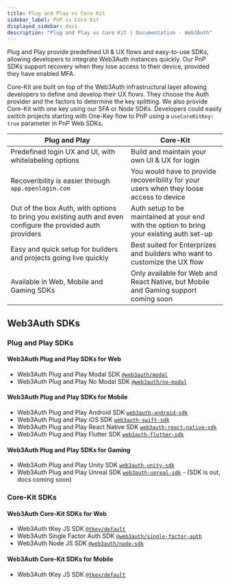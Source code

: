 ```yaml
---
title: Plug and Play vs Core Kit
sidebar_label: PnP vs Core Kit
displayed_sidebar: docs
description: "Plug and Play vs Core Kit | Documentation - Web3Auth"
---
```


Plug and Play provide predefined UI & UX flows and easy-to-use SDKs, allowing developers to integrate Web3Auth instances quickly. Our PnP SDKs support
recovery when they lose access to their device, provided they have enabled MFA.

Core-Kit are built on top of the Web3Auth infrastructural layer allowing developers to define and develop their UX flows. They choose the Auth
provider and the factors to determine the key splitting. We also provide Core-Kit with one key using our SFA or Node SDKs. Developers could easily
switch projects starting with One-Key flow to PnP using a `useCoreKitKey: true` parameter in PnP Web SDKs.

| Plug and Play                                                                                               | Core-Kit                                                                                   |
| ----------------------------------------------------------------------------------------------------------- | ------------------------------------------------------------------------------------------ |
| Predefined login UX and UI, with whitelabeling options                                                      | Build and maintain your own UI & UX for login                                              |
| Recoveribility is easier through `app.openlogin.com`                                                        | You would have to provide recoveribility for your users when they loose access to device   |
| Out of the box Auth, with options to bring you existing auth and even configure the provided auth providers | Auth setup to be maintained at your end with the option to bring your existing auth set-up |
| Easy and quick setup for builders and projects going live quickly                                           | Best suited for Enterprizes and builders who want to customize the UX flow                 |
| Available in Web, Mobile and Gaming SDKs                                                                    | Only available for Web and React Native, but Mobile and Gaming support coming soon         |

## Web3Auth SDKs

### Plug and Play SDKs

#### Web3Auth Plug and Play SDKs for Web

- Web3Auth Plug and Play Modal SDK [`@web3auth/modal`](/sdk/pnp/web/modal/)
- Web3Auth Plug and Play No Modal SDK [`@web3auth/no-modal`](/sdk/pnp/web/no-modal)

#### Web3Auth Plug and Play SDKs for Mobile

- Web3Auth Plug and Play Android SDK [`web3auth-android-sdk`](/sdk/pnp/android/)
- Web3Auth Plug and Play iOS SDK [`web3auth-swift-sdk`](/sdk/pnp/ios/)
- Web3Auth Plug and Play React Native SDK [`web3auth-react-native-sdk`](/sdk/pnp/react-native/)
- Web3Auth Plug and Play Flutter SDK [`web3auth-flutter-sdk`](/sdk/pnp/flutter/)

#### Web3Auth Plug and Play SDKs for Gaming

- Web3Auth Plug and Play Unity SDK [`web3auth-unity-sdk`](/sdk/pnp/unity/)
- Web3Auth Plug and Play Unreal SDK [`web3auth-unreal-sdk`](#) - (SDK is out, docs coming soon)

### Core-Kit SDKs

#### Web3Auth Core-Kit SDKs for Web

- Web3Auth tKey JS SDK [`@tkey/default`](/sdk/core-kit/tkey/)
- Web3Auth Single Factor Auth SDK [`@web3auth/single-factor-auth`](/sdk/core-kit/sfa/)
- Web3Auth Node JS SDK [`@web3auth/node-sdk`](/sdk/core-kit/node/)

#### Web3Auth Core-Kit SDKs for Mobile

- Web3Auth tKey JS SDK [`@tkey/default`](/sdk/core-kit/tkey/)
